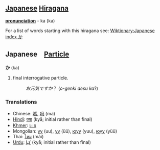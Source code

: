 == [[Japanese]] [[Hiragana]] ==
'''[[pronunciation]]''' - ka (ka)

For a list of words starting with this hiragana see: [[Wiktionary:Japanese index か]]

==Japanese　[[Particle]]==
'''か''' (ka)

# final interrogative particle.
#:''お元気ですか''？ (''o-genki desu ka''?)

===Translations===
*Chinese: [[嗎]], [[吗]] (ma)
*[[Hindi]]: [[क्या]] (kyā; initial rather than final)
*[[Khmer]]: [[េទ]]
*Mongolian: [[уу]] (uu), [[үү]] (üü), [[юуу]] (yuu), [[юүү]] (yüü)
*Thai: [[ไหม]] (mãi)
*[[Urdu]]: [[كيا]] (kyā; initial rather than final)
